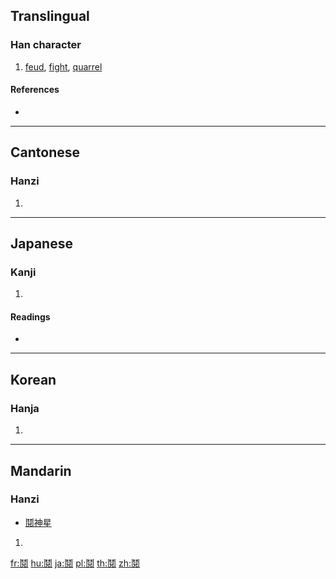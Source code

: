 {{character info/new}}
{{also|阋}}
==Translingual==
{{Han simplified forms|鬩|䦧|阋|ex=y}}
===Han character===
{{Han char|rn=191|rad=鬥|as=08|sn=18|four=77217|canj=LNHXU}}

# [[feud]], [[fight]], [[quarrel]]

====References====
* {{Han ref|kx=1457.370|dkj=45644|dj=1989.280|hdz=74516.040|uh=9B29|ud=39721|bh=F1BE|bd=61886}}

----

==Cantonese==

===Hanzi===
{{yue-hanzi|jyut=|y=yik1|sim=阋}}

# {{defn|lang=yue|sort=鬥08}}

----

==Japanese==

===Kanji===
{{ja-kanji|grade=|rs=鬥08}}

# {{defn|lang=ja|sort=鬥08}}

====Readings====
* {{ja-readings|on=[[げき]] (geki), [[けき]] (keki)|kun=[[せめぐ]] (semegu)}}

----

==Korean==

===Hanja===
{{ko-hanja|hangeul=혁|eumhun=|rv=hyeok|mr=hyŏk|y=hyek}}

# {{defn|lang=ko|sort=鬥08}}

----

==Mandarin==

===Hanzi===
{{cmn-hanzi|sim=阋|pin=[[hè]] ([[he4]]), [[xì]] ([[xi4]])|wg=ho<sup>4</sup>, hsi<sup>4</sup>}}
* [[鬩神星]]

# {{defn|lang=cmn|sort=鬥08}}

[[fr:鬩]]
[[hu:鬩]]
[[ja:鬩]]
[[pl:鬩]]
[[th:鬩]]
[[zh:鬩]]